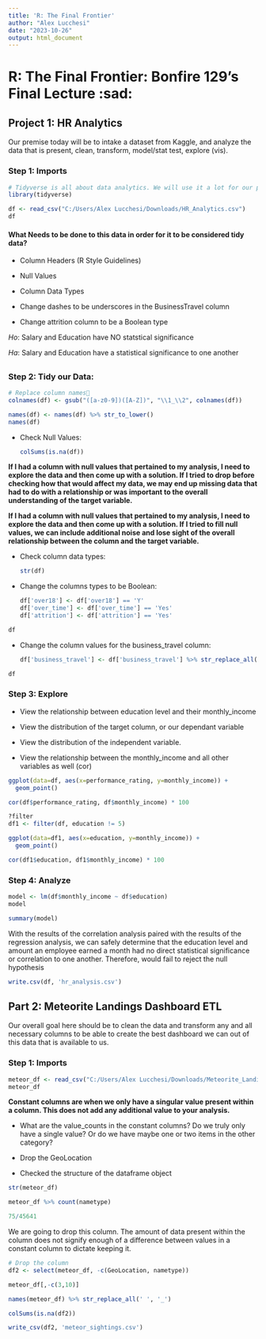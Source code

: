 ```yaml
---
title: 'R: The Final Frontier'
author: "Alex Lucchesi"
date: "2023-10-26"
output: html_document
---
```


# R: The Final Frontier: Bonfire 129's Final Lecture :sad:

## Project 1: HR Analytics

Our premise today will be to intake a dataset from Kaggle, and analyze the data that is present, clean, transform, model/stat test, explore (vis).

### Step 1: Imports

```r
# Tidyverse is all about data analytics. We will use it a lot for our processing of the datasets.
library(tidyverse)
```

```r
df <- read_csv("C:/Users/Alex Lucchesi/Downloads/HR_Analytics.csv")
df
```

#### What Needs to be done to this data in order for it to be considered tidy data?

-   Column Headers (R Style Guidelines)

-   Null Values

-   Column Data Types

-   Change dashes to be underscores in the BusinessTravel column

-   Change attrition column to be a Boolean type

$Ho:$ Salary and Education have NO statstical significance

$Ha:$ Salary and Education have a statistical significance to one another

## 

### Step 2: Tidy our Data:

```r
# Replace column names
colnames(df) <- gsub("([a-z0-9])([A-Z])", "\\1_\\2", colnames(df))
```

```r
names(df) <- names(df) %>% str_to_lower()
names(df)
```

-   Check Null Values:

    ```r
    colSums(is.na(df))
    ```

**If I had a column with null values that pertained to my analysis, I need to explore the data and then come up with a solution. If I tried to drop before checking how that would affect my data, we may end up missing data that had to do with a relationship or was important to the overall understanding of the target variable.**

**If I had a column with null values that pertained to my analysis, I need to explore the data and then come up with a solution. If I tried to fill null values, we can include additional noise and lose sight of the overall relationship between the column and the target variable.**

-   Check column data types:

    ```r
    str(df)
    ```

-   Change the columns types to be Boolean:

    ```r
    df['over18'] <- df['over18'] == 'Y'
    df['over_time'] <- df['over_time'] == 'Yes'
    df['attrition'] <- df['attrition'] == 'Yes'
    ```

```r
df
```

-   Change the column values for the business_travel column:

    ```r
    df['business_travel'] <- df['business_travel'] %>% str_replace_all('-', '_')
    ```

```r
df
```

### Step 3: Explore

-   View the relationship between education level and their monthly_income

-   View the distribution of the target column, or our dependant variable

-   View the distribution of the independent variable.

-   View the relationship between the monthly_income and all other variables as well (cor)

```r
ggplot(data=df, aes(x=performance_rating, y=monthly_income)) + 
  geom_point()
```

```r
cor(df$performance_rating, df$monthly_income) * 100
```

```r
?filter
df1 <- filter(df, education != 5)
```

```r
ggplot(data=df1, aes(x=education, y=monthly_income)) + 
  geom_point()
```

```r
cor(df1$education, df1$monthly_income) * 100
```

### Step 4: Analyze

```r
model <- lm(df$monthly_income ~ df$education)
model
```

```r
summary(model)
```

With the results of the correlation analysis paired with the results of the regression analysis, we can safely determine that the education level and amount an employee earned a month had no direct statistical significance or correlation to one another. Therefore, would fail to reject the null hypothesis

```r
write.csv(df, 'hr_analysis.csv')
```

## Part 2: Meteorite Landings Dashboard ETL

Our overall goal here should be to clean the data and transform any and all necessary columns to be able to create the best dashboard we can out of this data that is available to us.

### Step 1: Imports

```r
meteor_df <- read_csv("C:/Users/Alex Lucchesi/Downloads/Meteorite_Landings.csv/Meteorite_Landings.csv")
meteor_df
```

**Constant columns are when we only have a singular value present within a column. This does not add any additional value to your analysis.**

-   What are the value_counts in the constant columns? Do we truly only have a single value? Or do we have maybe one or two items in the other category?

-   Drop the GeoLocation

-   Checked the structure of the dataframe object

```r
str(meteor_df)
```

```r
meteor_df %>% count(nametype)
```

```r
75/45641
```

We are going to drop this column. The amount of data present within the column does not signify enough of a difference between values in a constant column to dictate keeping it.

```r
# Drop the column
df2 <- select(meteor_df, -c(GeoLocation, nametype))
```

```r
meteor_df[,-c(3,10)]
```

```r
names(meteor_df) %>% str_replace_all(' ', '_')
```

```r
colSums(is.na(df2))
```

```r
write_csv(df2, 'meteor_sightings.csv')
```
